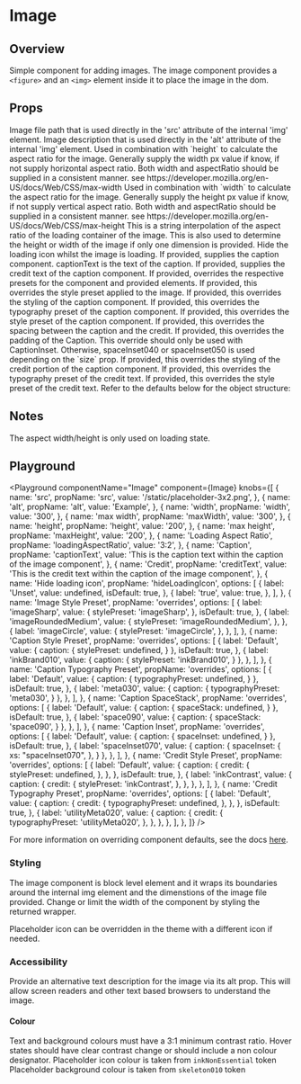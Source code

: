

# Image

## Overview

Simple component for adding images.
The image component provides a `<figure>` and an `<img>` element inside it to place the image in the dom.

## Props

<LegacyBlock marginTop="sizing040">
  <Prop name="src" type="string">
    Image file path that is used directly in the 'src' attribute of the internal
    'img' element.
  </Prop>
  <Prop name="alt" type="string">
    Image description that is used directly in the 'alt' attribute of the
    internal 'img' element.
  </Prop>
  <Prop name="width" type="string" default="100%">
    Used in combination with `height` to calculate the aspect ratio for the
    image. Generally supply the width px value if know, if not supply horizontal
    aspect ratio. Both width and aspectRatio should be supplied in a consistent
    manner.
  </Prop>
  <Prop name="maxWidth" type="string">
    see https://developer.mozilla.org/en-US/docs/Web/CSS/max-width
  </Prop>
  <Prop name="height" type="string" default="auto">
    Used in combination with `width` to calculate the aspect ratio for the
    image. Generally supply the height px value if know, if not supply vertical
    aspect ratio. Both width and aspectRatio should be supplied in a consistent
    manner.
  </Prop>
  <Prop name="maxHeight" type="string">
    see https://developer.mozilla.org/en-US/docs/Web/CSS/max-height
  </Prop>
  <Prop name="loadingAspectRatio" type="string">
    This is a string interpolation of the aspect ratio of the loading container
    of the image. This is also used to determine the height or width of the
    image if only one dimension is provided.
  </Prop>
  <Prop name="hideLoadingIcon" type="boolean" default={false}>
    Hide the loading icon whilst the image is loading.
  </Prop>
  <Prop name="captionText" type="string">
    If provided, supplies the caption component. captionText is the text of the caption.
  </Prop>
  <Prop name="creditText" type="string">
    If provided, supplies the credit text of the caption component.
  </Prop>
  <Prop name="overrides" type="object">
    If provided, overrides the respective presets for the component and provided elements.
    <Prop name="stylePreset" type="MQ<string>">
      If provided, this overrides the style preset applied to the image.
    </Prop>
    <Prop name="caption" type="object" >
      If provided, this overrides the styling of the caption component.
      <Prop name="typographyPreset" type="MQ<string>">
        If provided, this overrides the typography preset of the caption component.
      </Prop>
      <Prop name="stylePreset" type="MQ<string>">
        If provided, this overrides the style preset of the caption component.
      </Prop>
      <Prop name="spaceStack" type="MQ<string>">
        If provided, this overrides the spacing between the caption and the
        credit.
      </Prop>
      <Prop name="spaceInset" type="MQ<string>">
       If provided, this overrides the padding of the Caption. This override should only be used
       with CaptionInset. Otherwise, spaceInset040 or spaceInset050  is used depending on the `size` prop.
      </Prop>
      <Prop name="credit" type="object" >
        If provided, this overrides the styling of the credit portion of the caption component.
          <Prop name="typographyPreset" type="MQ<string>">
            If provided, this overrides the typography preset of the credit text.
          </Prop>
          <Prop name="stylePreset" type="MQ<string>">
            If provided, this overrides the style preset of the credit text.
          </Prop>
      </Prop>
    </Prop>
    Refer to the defaults below for the object structure:
    <CodeFromDefaultPresets componentName="image" />
  </Prop>
</LegacyBlock>

## Notes

The aspect width/height is only used on loading state.

## Playground

<Playground
  componentName="Image"
  component={Image}
  knobs={[
    {
      name: 'src',
      propName: 'src',
      value:
        '/static/placeholder-3x2.png',
    },
    {
      name: 'alt',
      propName: 'alt',
      value: 'Example',
    },
    {
      name: 'width',
      propName: 'width',
      value: '300',
    },
    {
      name: 'max width',
      propName: 'maxWidth',
      value: '300',
    },
    {
      name: 'height',
      propName: 'height',
      value: '200',
    },
    {
      name: 'max height',
      propName: 'maxHeight',
      value: '200',
    },
    {
      name: 'Loading Aspect Ratio',
      propName: 'loadingAspectRatio',
      value: '3:2',
    },
    {
      name: 'Caption',
      propName: 'captionText',
      value: 'This is the caption text within the caption of the image component',
    },
    {
      name: 'Credit',
      propName: 'creditText',
      value: 'This is the credit text within the caption of the image component',
    },
    {
      name: 'Hide loading icon',
      propName: 'hideLoadingIcon',
      options: [
        {
          label: 'Unset',
          value: undefined,
          isDefault: true,
        },
        {
          label: 'true',
          value: true,
        },
      ],
    },
    {
      name: 'Image Style Preset',
      propName: 'overrides',
      options: [
        {
          label: 'imageSharp',
          value: {
            stylePreset: 'imageSharp',
          },
          isDefault: true,
        },
        {
          label: 'imageRoundedMedium',
          value: {
            stylePreset: 'imageRoundedMedium',
          },
        },
        {
          label: 'imageCircle',
          value: {
            stylePreset: 'imageCircle',
          },
        },
      ],
    },
    {
      name: 'Caption Style Preset',
      propName: 'overrides',
      options: [
        {
          label: 'Default',
          value: {
            caption: {
              stylePreset: undefined,
            }
          },
          isDefault: true,
        },
        {
          label: 'inkBrand010',
          value: {
            caption: {
              stylePreset: 'inkBrand010',
            }
          },
        },
      ],
    },
    {
      name: 'Caption Typography Preset',
      propName: 'overrides',
      options: [
        {
          label: 'Default',
          value: {
            caption: {
              typographyPreset: undefined,
            }
          },
          isDefault: true,
        },
        {
          label: 'meta030',
          value: {
            caption: {
              typographyPreset: 'meta030',
            }
          },
        },
      ],
    },
    {
      name: 'Caption SpaceStack',
      propName: 'overrides',
      options: [
        {
          label: 'Default',
          value: {
            caption: {
              spaceStack: undefined,
            }
          },
          isDefault: true,
        },
        {
          label: 'space090',
          value: {
            caption: {
              spaceStack: 'space090',
            }
          },
        },
      ],
    },
    {
      name: 'Caption Inset',
      propName: 'overrides',
      options: [
        {
          label: 'Default',
          value: {
            caption: {
              spaceInset: undefined,
            }
          },
          isDefault: true,
        },
        {
          label: 'spaceInset070',
          value: {
            caption: {
              spaceInset: {
                xs: "spaceInset070",
              },
            }
          },
        },
      ],
    },
    {
      name: 'Credit Style Preset',
      propName: 'overrides',
      options: [
        {
          label: 'Default',
          value: {
            caption: {
              credit: {
                stylePreset: undefined,
              },
            },
          },
          isDefault: true,
        },
        {
          label: 'inkContrast',
          value: {
            caption: {
              credit: {
                stylePreset: 'inkContrast',
              },
            },
          },
        },
      ],
    },
    {
      name: 'Credit Typography Preset',
      propName: 'overrides',
      options: [
        {
          label: 'Default',
          value: {
            caption: {
              credit: {
                typographyPreset: undefined,
              },
            },
          },
          isDefault: true,
        },
        {
          label: 'utilityMeta020',
          value: {
            caption: {
              credit: {
                typographyPreset: 'utilityMeta020',
              },
            },
          },
        },
      ],
    },
  ]}
/>

For more information on overriding component defaults, see the docs [here](/theming/component-defaults).

### Styling

The image component is block level element and it wraps its boundaries around the internal img element and the dimenstions of the image file provided. Change or limit the width of the component by styling the returned wrapper.

Placeholder icon can be overridden in the theme with a different icon if needed.

### Accessibility

Provide an alternative text description for the image via its alt prop. This will allow screen readers and other text based browsers to understand the image.

#### Colour

Text and background colours must have a 3:1 minimum contrast ratio.
Hover states should have clear contrast change or should include a non colour designator.
Placeholder icon colour is taken from `inkNonEssential` token
Placeholder background colour is taken from `skeleton010` token
